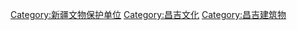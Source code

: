 [[Category:新疆文物保护单位|Category:新疆文物保护单位]]
[[Category:昌吉文化|Category:昌吉文化]]
[[Category:昌吉建筑物|Category:昌吉建筑物]]